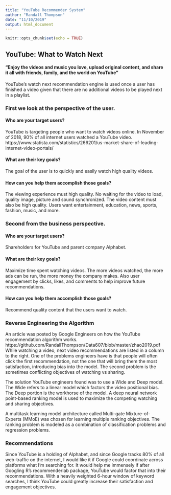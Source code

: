 ---
title: "YouTube Recommender System"
author: "Randall Thompson"
date: "11/10/2019"
output: html_document
---

```{r setup, include=FALSE}
knitr::opts_chunk$set(echo = TRUE)
```
## YouTube: What to Watch Next

#### “Enjoy the videos and music you love, upload original content, and share it all with friends, family, and the world on YouTube”  

YouTube’s watch next recommendation engine is used once a user has finished a video given that there are no additional videos to be played next in a playlist.  

### First we look at the perspective of the user. 

#### Who are your target users?

YouTube is targeting people who want to watch videos online. In November of 2018, 90% of all internet users watched a YouTube video. https://www.statista.com/statistics/266201/us-market-share-of-leading-internet-video-portals/

#### What are their key goals?

The goal of the user is to quickly and easily watch high quality videos. 

#### How can you help them accomplish those goals?

The viewing experience must high quality. No waiting for the video to load, quality image, picture and sound synchronized. The video content must also be high quality. Users want entertainment, education, news, sports, fashion, music, and more. 

### Second from the business perspective.

#### Who are your target users?

Shareholders for YouTube and parent company Alphabet. 

#### What are their key goals?

Maximize time spent watching videos. The more videos watched, the more ads can be run, the more money the company makes. Also user engagement by clicks, likes, and comments to help improve future recommendations.

#### How can you help them accomplish those goals?

Recommend quality content that the users want to watch. 

### Reverse Engineering the Algorithm

An article was posted by Google Engineers on how the YouTube recommendation algorithm works. https://github.com/RandallThompson/Data607/blob/master/zhao2019.pdf While watching a video, next video recommendations are listed in a column to the right. One of the problems engineers have is that people will often click the first recommendation, not the one that will bring them the most satisfaction, introducing bias into the model. The second problem is the sometimes conflicting objectives of watching vs sharing. 

The solution YouTube engineers found was to use a Wide and Deep model. The Wide refers to a linear model which factors the video positional bias. The Deep portion is the workhorse of the model. A deep neural network point-based ranking model is used to maximize the competing watching and sharing objectives. 

A multitask learning model architecture called Multi-gate Mixture-of-Experts (MMoE) was chosen for learning multiple ranking objectives. The ranking problem is modeled as a combination of classification problems and regression problems. 

### Recommendations

Since YouTube is a holding of Alphabet, and since Google tracks 80% of all web-traffic on the internet, I would like it if Google could coordinate across platforms what I’m searching for. It would help me immensely if after Googling R’s recommenderlab package, YouTube would factor that into their recommendations. With a heavily weighted 6-hour window of keyword searches, I think YouTube could greatly increase their satisfaction and engagement objectives. 
